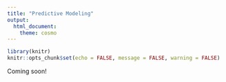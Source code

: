 ```yaml
---
title: "Predictive Modeling"
output:
  html_document:
    theme: cosmo
---
```


```r
library(knitr)
knitr::opts_chunk$set(echo = FALSE, message = FALSE, warning = FALSE)
```

Coming soon!

